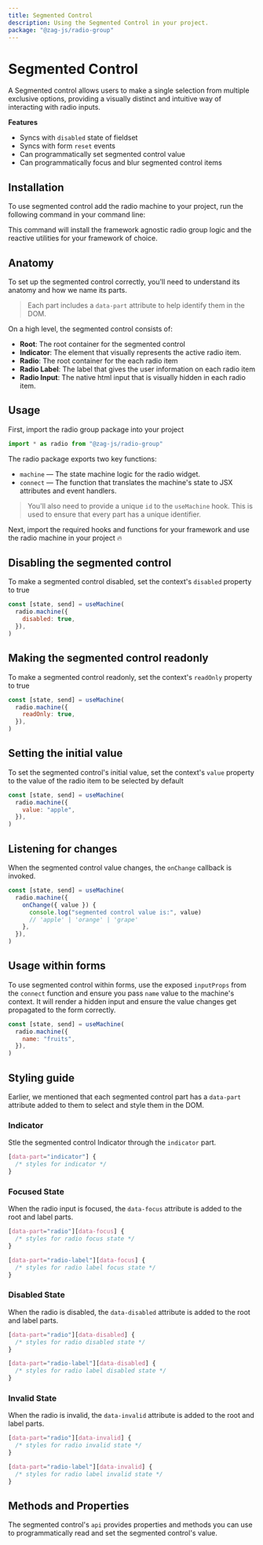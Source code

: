 ```yaml
---
title: Segmented Control
description: Using the Segmented Control in your project.
package: "@zag-js/radio-group"
---
```


# Segmented Control

A Segmented control allows users to make a single selection from multiple
exclusive options, providing a visually distinct and intuitive way of
interacting with radio inputs.

<Resources pkg="@zag-js/radio-group" />

<Showcase id="SegmentedControl" />

**Features**

- Syncs with `disabled` state of fieldset
- Syncs with form `reset` events
- Can programmatically set segmented control value
- Can programmatically focus and blur segmented control items

## Installation

To use segmented control add the radio machine to your project, run the
following command in your command line:

<CodeSnippet id="segmented-control/installation.mdx" />

This command will install the framework agnostic radio group logic and the
reactive utilities for your framework of choice.

## Anatomy

To set up the segmented control correctly, you'll need to understand its anatomy
and how we name its parts.

> Each part includes a `data-part` attribute to help identify them in the DOM.

<Anatomy id="segmented-control" />

On a high level, the segmented control consists of:

- **Root**: The root container for the segmented control
- **Indicator**: The element that visually represents the active radio item.
- **Radio**: The root container for the each radio item
- **Radio Label**: The label that gives the user information on each radio item
- **Radio Input**: The native html input that is visually hidden in each radio
  item.

## Usage

First, import the radio group package into your project

```jsx
import * as radio from "@zag-js/radio-group"
```

The radio package exports two key functions:

- `machine` — The state machine logic for the radio widget.
- `connect` — The function that translates the machine's state to JSX attributes
  and event handlers.

> You'll also need to provide a unique `id` to the `useMachine` hook. This is
> used to ensure that every part has a unique identifier.

Next, import the required hooks and functions for your framework and use the
radio machine in your project 🔥

<CodeSnippet id="segmented-control/usage.mdx" />

## Disabling the segmented control

To make a segmented control disabled, set the context's `disabled` property to
true

```jsx {3}
const [state, send] = useMachine(
  radio.machine({
    disabled: true,
  }),
)
```

## Making the segmented control readonly

To make a segmented control readonly, set the context's `readOnly` property to
true

```jsx {3}
const [state, send] = useMachine(
  radio.machine({
    readOnly: true,
  }),
)
```

## Setting the initial value

To set the segmented control's initial value, set the context's `value` property
to the value of the radio item to be selected by default

```jsx {3}
const [state, send] = useMachine(
  radio.machine({
    value: "apple",
  }),
)
```

## Listening for changes

When the segmented control value changes, the `onChange` callback is invoked.

```jsx {3-8}
const [state, send] = useMachine(
  radio.machine({
    onChange({ value }) {
      console.log("segmented control value is:", value)
      // 'apple' | 'orange' | 'grape'
    },
  }),
)
```

## Usage within forms

To use segmented control within forms, use the exposed `inputProps` from the
`connect` function and ensure you pass `name` value to the machine's context. It
will render a hidden input and ensure the value changes get propagated to the
form correctly.

```jsx {3}
const [state, send] = useMachine(
  radio.machine({
    name: "fruits",
  }),
)
```

## Styling guide

Earlier, we mentioned that each segmented control part has a `data-part`
attribute added to them to select and style them in the DOM.

### Indicator

Stle the segmented control Indicator through the `indicator` part.

```css
[data-part="indicator"] {
  /* styles for indicator */
}
```

### Focused State

When the radio input is focused, the `data-focus` attribute is added to the root
and label parts.

```css
[data-part="radio"][data-focus] {
  /* styles for radio focus state */
}

[data-part="radio-label"][data-focus] {
  /* styles for radio label focus state */
}
```

### Disabled State

When the radio is disabled, the `data-disabled` attribute is added to the root
and label parts.

```css
[data-part="radio"][data-disabled] {
  /* styles for radio disabled state */
}

[data-part="radio-label"][data-disabled] {
  /* styles for radio label disabled state */
}
```

### Invalid State

When the radio is invalid, the `data-invalid` attribute is added to the root and
label parts.

```css
[data-part="radio"][data-invalid] {
  /* styles for radio invalid state */
}

[data-part="radio-label"][data-invalid] {
  /* styles for radio label invalid state */
}
```

## Methods and Properties

The segmented control's `api` provides properties and methods you can use to
programmatically read and set the segmented control's value.

<ApiTable name="radio-group" />

